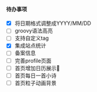 #### 待办事项

- [x] 将日期格式调整成YYYY/MM/DD
- [ ] groovy语法高亮
- [ ] 支持自定义tag
- [x] 集成站点统计
- [ ] 备案信息
- [ ] 完善profile页面
- [ ] 首页增加日历展示📆
- [ ] 首页每日一首小诗
- [ ] 首页粒子动画背景